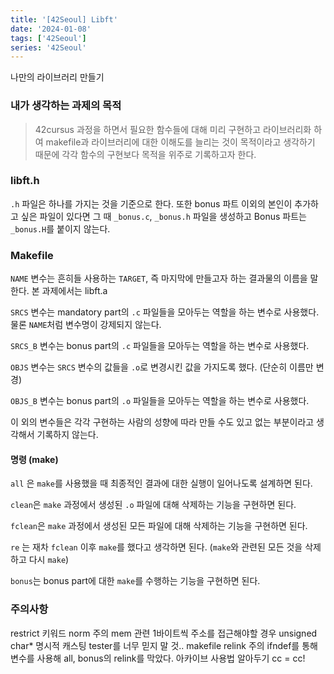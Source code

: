 ```yaml
---
title: '[42Seoul] Libft'
date: '2024-01-08'
tags: ['42Seoul']
series: '42Seoul'
---
```


나만의 라이브러리 만들기

### 내가 생각하는 과제의 목적

> 42cursus 과정을 하면서 필요한 함수들에 대해 미리 구현하고 라이브러리화 하여 makefile과 라이브러리에 대한 이해도를 늘리는 것이 목적이라고 생각하기 때문에 각각 함수의 구현보다 목적을 위주로 기록하고자 한다.

### libft.h

`.h` 파일은 하나를 가지는 것을 기준으로 한다.
또한 bonus 파트 이외의 본인이 추가하고 싶은 파일이 있다면 그 때 `_bonus.c`, `_bonus.h` 파일을 생성하고 Bonus 파트는 `_bonus.H`를 붙이지 않는다.

### Makefile

`NAME` 변수는 흔히들 사용하는 `TARGET`, 즉 마지막에 만들고자 하는 결과물의 이름을 말한다. 본 과제에서는 libft.a

`SRCS` 변수는 mandatory part의 `.c` 파일들을 모아두는 역할을 하는 변수로 사용했다.
물론 `NAME`처럼 변수명이 강제되지 않는다.

`SRCS_B` 변수는 bonus part의 `.c` 파일들을 모아두는 역할을 하는 변수로 사용했다.

`OBJS` 변수는 `SRCS` 변수의 값들을 `.o`로 변경시킨 값을 가지도록 했다. (단순히 이름만 변경)

`OBJS_B` 변수는 bonus part의 `.o` 파일들을 모아두는 역할을 하는 변수로 사용했다.

이 외의 변수들은 각각 구현하는 사람의 성향에 따라 만들 수도 있고 없는 부분이라고 생각해서 기록하지 않는다.

#### 명령 (make)

`all` 은 `make`를 사용했을 때 최종적인 결과에 대한 실행이 일어나도록 설계하면 된다.

`clean`은 `make` 과정에서 생성된 `.o` 파일에 대해 삭제하는 기능을 구현하면 된다.

`fclean`은 `make` 과정에서 생성된 모든 파일에 대해 삭제하는 기능을 구현하면 된다.

`re` 는 재차 `fclean` 이후 `make`를 했다고 생각하면 된다. (`make`와 관련된 모든 것을 삭제하고 다시 `make`)

`bonus`는 bonus part에 대한 `make`를 수행하는 기능을 구현하면 된다.

### 주의사항

restrict 키워드 norm 주의
mem 관련 1바이트씩 주소를 접근해야할 경우 unsigned char\* 명시적 캐스팅
tester를 너무 믿지 말 것..
makefile relink 주의
ifndef를 통해 변수를 사용해 all, bonus의 relink를 막았다.
아카이브 사용법 알아두기
cc = cc!
